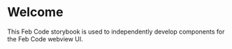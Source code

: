 
<Meta title="Welcome" />

# Welcome

This Feb Code storybook is used to independently develop components for the Feb Code webview UI.
